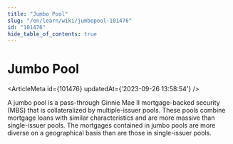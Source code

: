 ```yaml
---
title: "Jumbo Pool"
slug: "/en/learn/wiki/jumbopool-101476"
id: "101476"
hide_table_of_contents: true
---
```



# Jumbo Pool

<ArticleMeta id={101476} updatedAt={'2023-09-26 13:58:54'} />
<div className='border-solid border-b border-t-0 my-4 border-[var(--ifm-color-gray-300)]' />

A jumbo pool is a pass-through Ginnie Mae II mortgage-backed security (MBS) that is collateralized by multiple-issuer pools. These pools combine mortgage loans with similar characteristics and are more massive than single-issuer pools. The mortgages contained in jumbo pools are more diverse on a geographical basis than are those in single-issuer pools.
